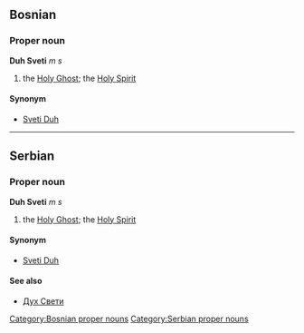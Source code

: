 ==Bosnian==
===Proper noun===
'''Duh Sveti''' ''m s''
#the [[Holy Ghost]]; the [[Holy Spirit]]
====Synonym====
*[[Sveti Duh]]
[[Category:Bosnian proper nouns]]

----

==Serbian==
===Proper noun===
'''Duh Sveti''' ''m s''
#the [[Holy Ghost]]; the [[Holy Spirit]]
====Synonym====
*[[Sveti Duh]]
====See also====
*[[Дух Свети]]
[[Category:Serbian proper nouns]]